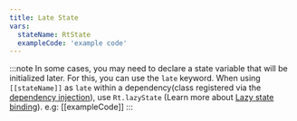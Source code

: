 ```yaml
---
title: Late State
vars:
  stateName: RtState
  exampleCode: 'example code'
---
```



:::note
In some cases, you may need to declare a state variable that will be initialized later. For this, you can use the <HK>`late`</HK> keyword.
When using <HT>`[[stateName]]`</HT> as <HK>`late`</HK> within a dependency(class registered via the [dependency injection](/reactter/core_concepts/dependency_injection)), use <HM>`Rt.lazyState`</HM> (Learn more about [Lazy state binding](/reactter/extra_topics/binding_state_to_dependency/#lazy-state-binding)). e.g:
[[exampleCode]]
:::